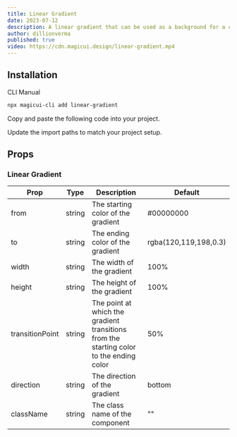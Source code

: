 ```yaml
---
title: Linear Gradient
date: 2023-07-12
description: A linear gradient that can be used as a background for a component.
author: dillionverma
published: true
video: https://cdn.magicui.design/linear-gradient.mp4
---
```


<ComponentPreview name="linear-gradient-demo" />

## Installation

<Tabs defaultValue="cli">

<TabsList>
  <TabsTrigger value="cli">CLI</TabsTrigger>
  <TabsTrigger value="manual">Manual</TabsTrigger>
</TabsList>
<TabsContent value="cli">

```bash
npx magicui-cli add linear-gradient
```

</TabsContent>

<TabsContent value="manual">

<Steps>

<Step>Copy and paste the following code into your project.</Step>

<ComponentSource name="linear-gradient" />

<Step>Update the import paths to match your project setup.</Step>

</Steps>

</TabsContent>

</Tabs>

## Props

### Linear Gradient

| Prop            | Type   | Description                                                                             | Default               |
| --------------- | ------ | --------------------------------------------------------------------------------------- | --------------------- |
| from            | string | The starting color of the gradient                                                      | #00000000             |
| to              | string | The ending color of the gradient                                                        | rgba(120,119,198,0.3) |
| width           | string | The width of the gradient                                                               | 100%                  |
| height          | string | The height of the gradient                                                              | 100%                  |
| transitionPoint | string | The point at which the gradient transitions from the starting color to the ending color | 50%                   |
| direction       | string | The direction of the gradient                                                           | bottom                |
| className       | string | The class name of the component                                                         | ""                    |
